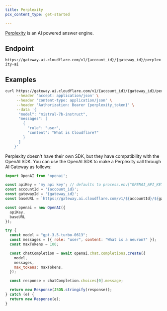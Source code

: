 ```yaml
---
title: Perplexity
pcx_content_type: get-started

---
```


[Perplexity](https://www.perplexity.ai/) is an AI powered answer engine.

## Endpoint

`https://gateway.ai.cloudflare.com/v1/{account_id}/{gateway_id}/perplexity-ai`

## Examples

```bash title="Example fetch request"
curl https://gateway.ai.cloudflare.com/v1/{account_id}/{gateway_id}/perplexity-ai/chat/completions \
     --header 'accept: application/json' \
     --header 'content-type: application/json' \
     --header 'Authorization: Bearer {perplexity_token}' \
     --data '{
      "model": "mistral-7b-instruct",
      "messages": [
        {
          "role": "user",
          "content": "What is Cloudflare?"
        }
      ]
    }'
```

Perplexity doesn't have their own SDK, but they have compatibility with the OpenAI SDK. You can use the OpenAI SDK to make a Perplexity call through AI Gateway as follows:

```javascript
import OpenAI from 'openai';

const apiKey = 'my api key'; // defaults to process.env["OPENAI_API_KEY"]
const accountId = '{account_id}';
const gatewayId = '{gateway_id}';
const baseURL = `https://gateway.ai.cloudflare.com/v1/${accountId}/${gatewayId}/openai`;

const openai = new OpenAI({
  apiKey,
  baseURL
});

try {
  const model = "gpt-3.5-turbo-0613";
  const messages = [{ role: "user", content: "What is a neuron?" }];
  const maxTokens = 100;

  const chatCompletion = await openai.chat.completions.create({
    model,
    messages,
    max_tokens: maxTokens,
  });

  const response = chatCompletion.choices[0].message;

  return new Response(JSON.stringify(response));
} catch (e) {
  return new Response(e);
}

```
